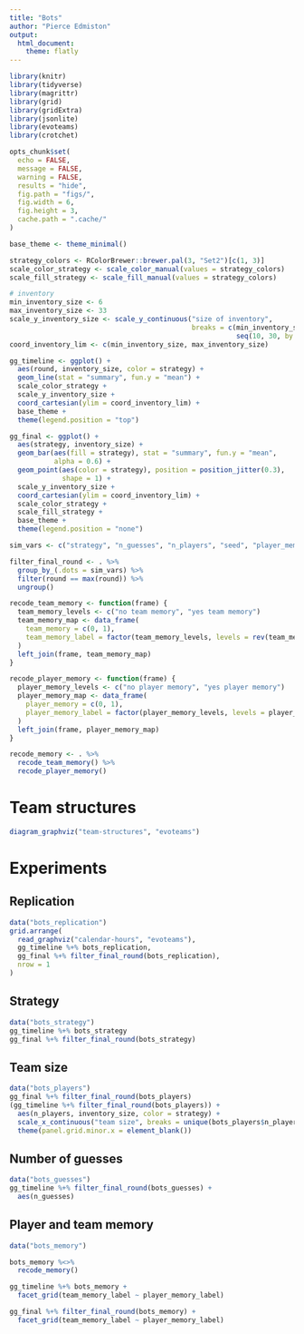 ```yaml
---
title: "Bots"
author: "Pierce Edmiston"
output:
  html_document:
    theme: flatly
---
```


```r
library(knitr)
library(tidyverse)
library(magrittr)
library(grid)
library(gridExtra)
library(jsonlite)
library(evoteams)
library(crotchet)

opts_chunk$set(
  echo = FALSE,
  message = FALSE,
  warning = FALSE,
  results = "hide",
  fig.path = "figs/",
  fig.width = 6,
  fig.height = 3,
  cache.path = ".cache/"
)
```

```r
base_theme <- theme_minimal()

strategy_colors <- RColorBrewer::brewer.pal(3, "Set2")[c(1, 3)]
scale_color_strategy <- scale_color_manual(values = strategy_colors)
scale_fill_strategy <- scale_fill_manual(values = strategy_colors)

# inventory
min_inventory_size <- 6
max_inventory_size <- 33
scale_y_inventory_size <- scale_y_continuous("size of inventory",
                                             breaks = c(min_inventory_size, max_inventory_size,
                                                        seq(10, 30, by = 5)))
coord_inventory_lim <- c(min_inventory_size, max_inventory_size)
```

```r
gg_timeline <- ggplot() +
  aes(round, inventory_size, color = strategy) +
  geom_line(stat = "summary", fun.y = "mean") +
  scale_color_strategy +
  scale_y_inventory_size +
  coord_cartesian(ylim = coord_inventory_lim) +
  base_theme +
  theme(legend.position = "top")

gg_final <- ggplot() +
  aes(strategy, inventory_size) +
  geom_bar(aes(fill = strategy), stat = "summary", fun.y = "mean",
           alpha = 0.6) +
  geom_point(aes(color = strategy), position = position_jitter(0.3),
             shape = 1) +
  scale_y_inventory_size +
  coord_cartesian(ylim = coord_inventory_lim) +
  scale_color_strategy +
  scale_fill_strategy +
  base_theme +
  theme(legend.position = "none")
```

```r
sim_vars <- c("strategy", "n_guesses", "n_players", "seed", "player_memory", "team_memory")

filter_final_round <- . %>%
  group_by_(.dots = sim_vars) %>%
  filter(round == max(round)) %>%
  ungroup()

recode_team_memory <- function(frame) {
  team_memory_levels <- c("no team memory", "yes team memory")
  team_memory_map <- data_frame(
    team_memory = c(0, 1),
    team_memory_label = factor(team_memory_levels, levels = rev(team_memory_levels))
  )
  left_join(frame, team_memory_map)
}

recode_player_memory <- function(frame) {
  player_memory_levels <- c("no player memory", "yes player memory")
  player_memory_map <- data_frame(
    player_memory = c(0, 1),
    player_memory_label = factor(player_memory_levels, levels = player_memory_levels)
  )
  left_join(frame, player_memory_map)
}

recode_memory <- . %>%
  recode_team_memory() %>%
  recode_player_memory() 
```

# Team structures

```r
diagram_graphviz("team-structures", "evoteams")
```

# Experiments

## Replication

```r
data("bots_replication")
grid.arrange(
  read_graphviz("calendar-hours", "evoteams"),
  gg_timeline %+% bots_replication,
  gg_final %+% filter_final_round(bots_replication),
  nrow = 1
)
```

## Strategy

```r
data("bots_strategy")
gg_timeline %+% bots_strategy
gg_final %+% filter_final_round(bots_strategy)
```

## Team size

```r
data("bots_players")
gg_final %+% filter_final_round(bots_players)
(gg_timeline %+% filter_final_round(bots_players)) +
  aes(n_players, inventory_size, color = strategy) +
  scale_x_continuous("team size", breaks = unique(bots_players$n_players)) +
  theme(panel.grid.minor.x = element_blank())
```

## Number of guesses

```r
data("bots_guesses")
gg_timeline %+% filter_final_round(bots_guesses) +
  aes(n_guesses)
```

## Player and team memory

```r
data("bots_memory")

bots_memory %<>%
  recode_memory()

gg_timeline %+% bots_memory +
  facet_grid(team_memory_label ~ player_memory_label)

gg_final %+% filter_final_round(bots_memory) +
  facet_grid(team_memory_label ~ player_memory_label)
```
